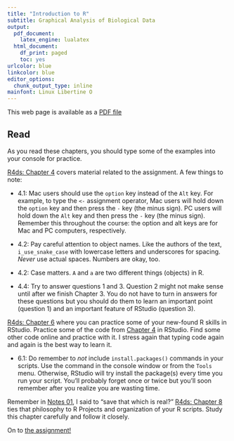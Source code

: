 ```yaml
---
title: "Introduction to R"
subtitle: Graphical Analysis of Biological Data
output:
  pdf_document:
    latex_engine: lualatex
  html_document:
    df_print: paged
    toc: yes
urlcolor: blue
linkcolor: blue
editor_options:
  chunk_output_type: inline
mainfont: Linux Libertine O
---
```


This web page is available as a [PDF file](./notes02.pdf)

## Read

As you read these chapters, you should type some of the examples into your console for practice.

[R4ds: Chapter 4](https://r4ds.had.co.nz/workflow-basics.html) covers material related to the assignment. A few things to note:

* 4.1: Mac users should use the `option` key instead of the `Alt` key. For example, to type the `<-` assignment operator, Mac users will hold down the `option` key and then press the `-` key (the minus sign). PC users will hold down the `Alt` key and then press the `-` key (the minus sign). Remember this throughout the course: the option and alt keys are for Mac and PC computers, respectively. 

* 4.2: Pay careful attention to object names. Like the authors of the text, `i_use_snake_case` with lowercase letters and underscores for spacing. *Never* use actual spaces. Numbers are okay, too. 

* 4.2: Case matters. `A` and `a` are two different things (objects) in R.

* 4.4: Try to answer questions 1 and 3. Question 2 might not make sense until after we finish Chapter 3. You do not have to turn in answers for these questions but you should do them to learn an important point (question 1) and an important feature of RStudio (question 3).

[R4ds: Chapter 6](https://r4ds.had.co.nz/workflow-scripts.html) where you can practice some of your new-found R skills in RStudio. Practice some of the code from [Chapter 4](https://r4ds.had.co.nz/workflow-basics.html) in RStudio. Find some other code online and practice with it. I stress again that typing code again and again is the best way to learn it.

* 6.1: Do remember to *not* include `install.packages()` commands in your scripts. Use the command in the console window or from the `Tools` menu. Otherwise, RStudio will try install the package(s) every time you run your script.  You'll probably forget once or twice but you'll soon remember after you realize you are wasting time.

Remember in [Notes 01](./notes01.html), I said to "save that which is real?" [R4ds: Chapter 8](https://r4ds.had.co.nz/workflow-projects.html) ties that philosophy to R Projects and organization of your R scripts. Study this chapter carefully and follow it closely.

On to [the assignment!](../assignments/hw02/hw02.html)

